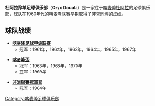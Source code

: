 {{unreferenced|time=2018-07-28T17:36:43+00:00}}
'''杜阿拉羚羊足球俱乐部'''（'''Oryx Douala'''）是一家位于[[喀麦隆|喀麦隆]][[杜阿拉|杜阿拉]]的足球俱乐部，球队在1960年代的喀麦隆联赛早期取得了非常辉煌的成绩。

== 球队战绩 ==
*'''[[喀麥隆足球甲级联赛|喀麥隆足球甲级联赛]]'''
**冠军：1961年，1962年，1963年，1964年，1965年，1967年

*'''[[喀麥隆盃|喀麥隆盃]]'''
**冠军：1963年，1968年，1970年
**亚军：1969年

*'''[[非洲聯賽冠軍盃|非洲聯賽冠軍盃]]'''
**冠军：1964年


[[Category:喀麦隆足球俱乐部|Category:喀麦隆足球俱乐部]]